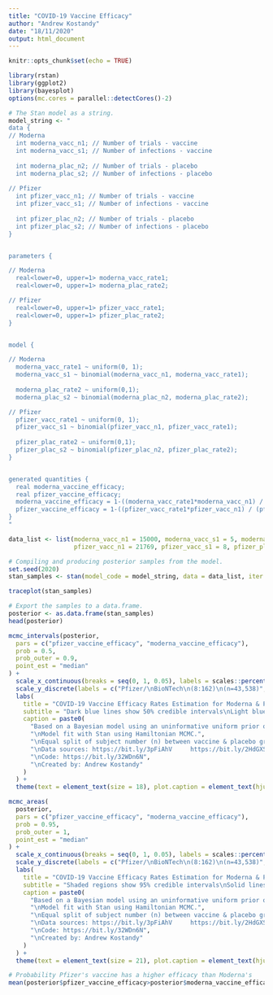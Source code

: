 ```yaml
---
title: "COVID-19 Vaccine Efficacy"
author: "Andrew Kostandy"
date: "18/11/2020"
output: html_document
---
```


```r
knitr::opts_chunk$set(echo = TRUE)
```

```r
library(rstan)
library(ggplot2)
library(bayesplot)
options(mc.cores = parallel::detectCores()-2)
```

```r
# The Stan model as a string.
model_string <- "
data {
// Moderna
  int moderna_vacc_n1; // Number of trials - vaccine
  int moderna_vacc_s1; // Number of infections - vaccine
  
  int moderna_plac_n2; // Number of trials - placebo
  int moderna_plac_s2; // Number of infections - placebo
  
// Pfizer
  int pfizer_vacc_n1; // Number of trials - vaccine
  int pfizer_vacc_s1; // Number of infections - vaccine
  
  int pfizer_plac_n2; // Number of trials - placebo
  int pfizer_plac_s2; // Number of infections - placebo
}


parameters {

// Moderna
  real<lower=0, upper=1> moderna_vacc_rate1;
  real<lower=0, upper=1> moderna_plac_rate2;

// Pfizer
  real<lower=0, upper=1> pfizer_vacc_rate1;
  real<lower=0, upper=1> pfizer_plac_rate2;
}


model {

// Moderna
  moderna_vacc_rate1 ~ uniform(0, 1);
  moderna_vacc_s1 ~ binomial(moderna_vacc_n1, moderna_vacc_rate1);
  
  moderna_plac_rate2 ~ uniform(0,1);
  moderna_plac_s2 ~ binomial(moderna_plac_n2, moderna_plac_rate2);

// Pfizer
  pfizer_vacc_rate1 ~ uniform(0, 1);
  pfizer_vacc_s1 ~ binomial(pfizer_vacc_n1, pfizer_vacc_rate1);
  
  pfizer_plac_rate2 ~ uniform(0,1);
  pfizer_plac_s2 ~ binomial(pfizer_plac_n2, pfizer_plac_rate2);
}


generated quantities {
  real moderna_vaccine_efficacy;
  real pfizer_vaccine_efficacy;
  moderna_vaccine_efficacy = 1-((moderna_vacc_rate1*moderna_vacc_n1) / (moderna_plac_rate2*moderna_plac_n2));
  pfizer_vaccine_efficacy = 1-((pfizer_vacc_rate1*pfizer_vacc_n1) / (pfizer_plac_rate2*pfizer_plac_n2));
}
"

data_list <- list(moderna_vacc_n1 = 15000, moderna_vacc_s1 = 5, moderna_plac_n2 = 15000, moderna_plac_s2 = 90,
                  pfizer_vacc_n1 = 21769, pfizer_vacc_s1 = 8, pfizer_plac_n2 = 21769, pfizer_plac_s2 = 162)

# Compiling and producing posterior samples from the model.
set.seed(2020)
stan_samples <- stan(model_code = model_string, data = data_list, iter = 8000)
```

```r
traceplot(stan_samples)
```

```r
# Export the samples to a data.frame.
posterior <- as.data.frame(stan_samples)
head(posterior)
```

```r
mcmc_intervals(posterior,
  pars = c("pfizer_vaccine_efficacy", "moderna_vaccine_efficacy"),
  prob = 0.5,
  prob_outer = 0.9,
  point_est = "median"
) +
  scale_x_continuous(breaks = seq(0, 1, 0.05), labels = scales::percent_format(accuracy = 1), limits = c(0.85, 1)) +
  scale_y_discrete(labels = c("Pfizer/\nBioNTech\n(8:162)\n(n=43,538)", "Moderna\n(5:90)\n(n=30,000)")) +
  labs(
    title = "COVID-19 Vaccine Efficacy Rates Estimation for Moderna & Pfizer/BioNTech (Posterior Distributions)",
    subtitle = "Dark blue lines show 50% credible intervals\nLight blue lines show 90% credible intervals\nPoints show median values",
    caption = paste0(
      "Based on a Bayesian model using an uninformative uniform prior of rate & a binomial likelihood for the data.",
      "\nModel fit with Stan using Hamiltonian MCMC.",
      "\nEqual split of subject number (n) between vaccine & placebo groups assumed.",
      "\nData sources: https://bit.ly/3pFiAhV     https://bit.ly/2HdGXSD     https://bit.ly/3nAsyzs",
      "\nCode: https://bit.ly/32WDn6N",
      "\nCreated by: Andrew Kostandy"
    )
  ) +
  theme(text = element_text(size = 18), plot.caption = element_text(hjust = 0))
```

```r
mcmc_areas(
  posterior,
  pars = c("pfizer_vaccine_efficacy", "moderna_vaccine_efficacy"),
  prob = 0.95,
  prob_outer = 1,
  point_est = "median"
) +
  scale_x_continuous(breaks = seq(0, 1, 0.05), labels = scales::percent_format(accuracy = 1), limits = c(0.75, 1)) +
  scale_y_discrete(labels = c("Pfizer/\nBioNTech\n(8:162)\n(n=43,538)", "Moderna\n(5:90)\n(n=30,000)")) +
  labs(
    title = "COVID-19 Vaccine Efficacy Rates Estimation for Moderna & Pfizer/BioNTech (Posterior Distributions)",
    subtitle = "Shaded regions show 95% credible intervals\nSolid lines show median values",
    caption = paste0(
      "Based on a Bayesian model using an uninformative uniform prior of rate & a binomial likelihood for the data.",
      "\nModel fit with Stan using Hamiltonian MCMC.",
      "\nEqual split of subject number (n) between vaccine & placebo groups assumed.",
      "\nData sources: https://bit.ly/3pFiAhV     https://bit.ly/2HdGXSD     https://bit.ly/3nAsyzs",
      "\nCode: https://bit.ly/32WDn6N",
      "\nCreated by: Andrew Kostandy"
    )
  ) +
  theme(text = element_text(size = 21), plot.caption = element_text(hjust = 0))
```

```r
# Probability Pfizer's vaccine has a higher efficacy than Moderna's
mean(posterior$pfizer_vaccine_efficacy>posterior$moderna_vaccine_efficacy)
```





